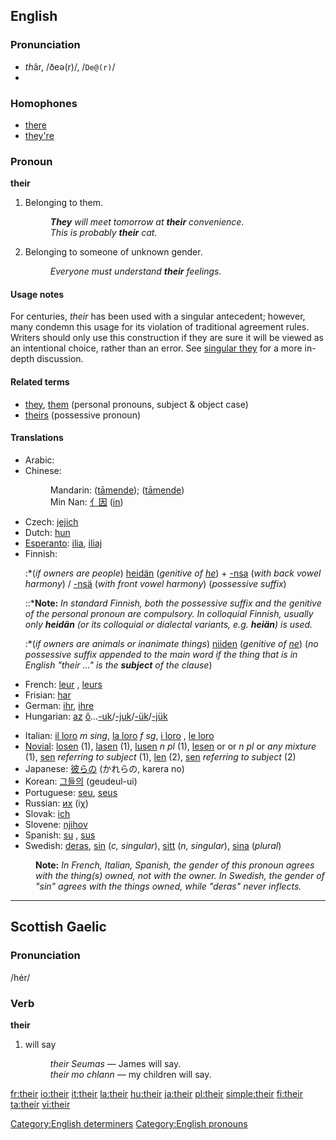==English==

{{rank|my|were|are|37|their|one|so|me}}

===Pronunciation===
*''th''âr, /ðeə(r)/, /<tt>De@(r)</tt>/
*{{audio|en-us-their.ogg|Audio (US)}}

===Homophones===
*[[there]]
*[[they're]]

===Pronoun===
'''their'''

# {{possessive determiner}} Belonging to them.
#:'''''They''' will meet tomorrow at '''their''' convenience''. 
#:''This is probably '''their''' cat.'' 
# {{possessive determiner}} Belonging to someone of unknown gender.
#:''Everyone must understand '''their''' feelings.''

====Usage notes====
For centuries, ''their'' has been used with a singular antecedent; however, many condemn this usage for its violation of traditional agreement rules.  Writers should only use this construction if they are sure it will be viewed as an intentional choice, rather than an error. See [[w:Singular_they|singular they]] for a more in-depth discussion.

====Related terms====
*[[they]], [[them]] (personal pronouns, subject & object case)
*[[theirs]] (possessive pronoun)

====Translations====
{{top}}
*Arabic: {{ARchar|[[لهم]]}} {{Unicode|(láhum)}}
*Chinese:
*:Mandarin: {{zh-ts|他們的|他们的}} ([[tāmende]]); {{zh-ts|她們的|她们的}} ([[tāmende]])
*:Min Nan: [[亻因]] ([[in]])
*Czech: [[jejich]]
*Dutch: [[hun]]
*[[Esperanto]]: [[ilia]], [[iliaj]]
*Finnish:
*:*(''if owners are people'') [[heidän]] (''genitive of [[he]]'') + [[-nsa#Finnish|-nsa]] (''with back vowel harmony'') / [[-nsä#Finnish|-nsä]] (''with front vowel harmony'') (''possessive suffix'')
*::*'''Note:''' ''In standard Finnish, both the possessive suffix and the genitive of the personal pronoun are compulsory. In colloquial Finnish, usually only '''heidän''' (or its colloquial or dialectal variants, e.g. '''heiän''') is used.''
*:*(''if owners are animals or inanimate things'') [[ne|niiden]] (''genitive of [[ne]]'') (''no possessive suffix appended to the main word if the thing that is in English "their ..." is the '''''subject''''' of the clause'')
*French: [[leur]] {{s}}, [[leurs]] {{p}}
*Frisian: [[har]]
*German: [[ihr]], [[ihre]]
*Hungarian: [[az]] [[ő]]...[[-uk]]/[[-juk]]/[[-ük]]/[[-jük]]
{{mid}}
*Italian: [[il loro]] ''m sing'', [[la loro]] ''f sg'', [[i loro]] {{m}} {{p}}, [[le loro]] {{f}} {{p}}
*[[Novial]]: [[losen]] {{m}} {{p}} (1), [[lasen]] {{f}} {{p}} (1), [[lusen]] ''n pl '' (1), [[lesen]] {{m}} {{p}} or {{f}} {{p}} or ''n pl'' or ''any mixture'' (1), [[sen]] ''referring to subject'' (1), [[len]] (2), [[sen]] ''referring to subject'' (2) 
*Japanese: [[彼ら]]の (かれらの, karera no)
*Korean: [[그들의]] (geudeul-ui)
*Portuguese: [[seu]], [[seus]]
*Russian: [[их]] (iχ)
*Slovak: [[ich#Slovak|ich]]
*Slovene: [[njihov]]
*Spanish: [[su]] {{s}}, [[sus]] {{p}}
*Swedish: [[deras]], [[sin]] (''c, singular''), [[sitt]] (''n, singular''), [[sina]] (''plural'')
{{bottom}}
:'''Note:''' ''In French, Italian, Spanish, the gender of this pronoun agrees with the thing(s) owned, not with the owner. In Swedish, the gender of "sin" agrees with the things owned, while "deras" never inflects.''

----

==Scottish Gaelic==
===Pronunciation===
/hér/

===Verb===
'''their'''

# will say
#:''their Seumas'' &mdash; James will say.
#:''their mo chlann'' &mdash; my children will say.

[[Category:English determiners]]
[[Category:English pronouns]]

[[fr:their]]
[[io:their]]
[[it:their]]
[[la:their]]
[[hu:their]]
[[ja:their]]
[[pl:their]]
[[simple:their]]
[[fi:their]]
[[ta:their]]
[[vi:their]]